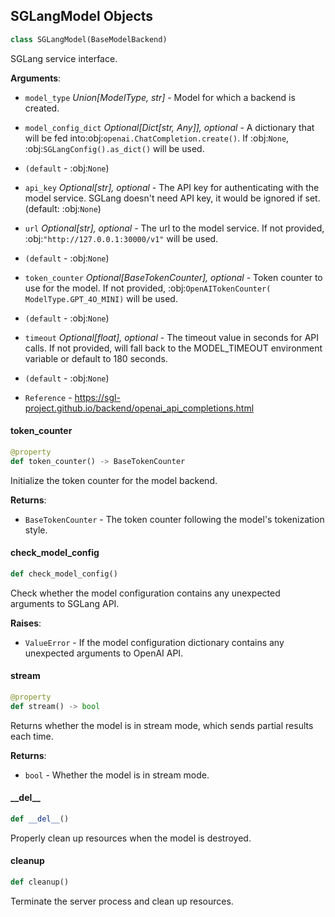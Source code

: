 <a id="camel.models.sglang_model"></a>

<a id="camel.models.sglang_model.SGLangModel"></a>

## SGLangModel Objects

```python
class SGLangModel(BaseModelBackend)
```

SGLang service interface.

**Arguments**:

- `model_type` _Union[ModelType, str]_ - Model for which a backend is
  created.
- `model_config_dict` _Optional[Dict[str, Any]], optional_ - A dictionary
  that will be fed into:obj:`openai.ChatCompletion.create()`. If
  :obj:`None`, :obj:`SGLangConfig().as_dict()` will be used.
- `(default` - :obj:`None`)
- `api_key` _Optional[str], optional_ - The API key for authenticating with
  the model service. SGLang doesn't need API key, it would be ignored
  if set. (default: :obj:`None`)
- `url` _Optional[str], optional_ - The url to the model service. If not
  provided, :obj:`"http://127.0.0.1:30000/v1"` will be used.
- `(default` - :obj:`None`)
- `token_counter` _Optional[BaseTokenCounter], optional_ - Token counter to
  use for the model. If not provided, :obj:`OpenAITokenCounter(
  ModelType.GPT_4O_MINI)` will be used.
- `(default` - :obj:`None`)
- `timeout` _Optional[float], optional_ - The timeout value in seconds for
  API calls. If not provided, will fall back to the MODEL_TIMEOUT
  environment variable or default to 180 seconds.
- `(default` - :obj:`None`)
  
- `Reference` - https://sgl-project.github.io/backend/openai_api_completions.html

<a id="camel.models.sglang_model.SGLangModel.token_counter"></a>

#### token\_counter

```python
@property
def token_counter() -> BaseTokenCounter
```

Initialize the token counter for the model backend.

**Returns**:

- `BaseTokenCounter` - The token counter following the model's
  tokenization style.

<a id="camel.models.sglang_model.SGLangModel.check_model_config"></a>

#### check\_model\_config

```python
def check_model_config()
```

Check whether the model configuration contains any
unexpected arguments to SGLang API.

**Raises**:

- `ValueError` - If the model configuration dictionary contains any
  unexpected arguments to OpenAI API.

<a id="camel.models.sglang_model.SGLangModel.stream"></a>

#### stream

```python
@property
def stream() -> bool
```

Returns whether the model is in stream mode, which sends partial
results each time.

**Returns**:

- `bool` - Whether the model is in stream mode.

<a id="camel.models.sglang_model.SGLangModel.__del__"></a>

#### \_\_del\_\_

```python
def __del__()
```

Properly clean up resources when the model is destroyed.

<a id="camel.models.sglang_model.SGLangModel.cleanup"></a>

#### cleanup

```python
def cleanup()
```

Terminate the server process and clean up resources.


